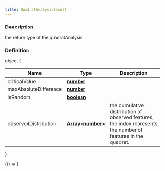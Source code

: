 ```yaml
---
title: QuadratAnalysisResult
---
```



### Description

the return type of the quadratAnalysis

### Definition

object &#123;

| Name                  | Type                                                                                                                                                                                             | Description                                                                                                   |
| --------------------- | ------------------------------------------------------------------------------------------------------------------------------------------------------------------------------------------------ | ------------------------------------------------------------------------------------------------------------- |
| criticalValue         | **[number](https://developer.mozilla.org/docs/Web/JavaScript/Reference/Global_Objects/Number)**                                                                                                  |                                                                                                               |
| maxAbsoluteDifference | **[number](https://developer.mozilla.org/docs/Web/JavaScript/Reference/Global_Objects/Number)**                                                                                                  |                                                                                                               |
| isRandom              | **[boolean](https://developer.mozilla.org/docs/Web/JavaScript/Reference/Global_Objects/Boolean)**                                                                                                |                                                                                                               |
| observedDistribution  | **[Array](https://developer.mozilla.org/docs/Web/JavaScript/Reference/Global_Objects/Array)&lt;[number](https://developer.mozilla.org/docs/Web/JavaScript/Reference/Global_Objects/Number)&gt;** | the cumulative distribution of observed features, the index represents the number of features in the quadrat. |

&#125;

<!-- Expose turf as global var for experimenting in the browser console -->

<BrowserOnly>{() => <WindowTurfGlobal turf={turf} />}</BrowserOnly>
